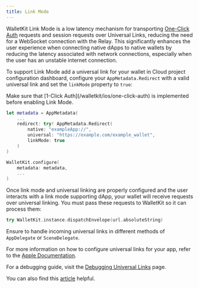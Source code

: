 ```yaml
---
title: Link Mode
---
```


WalletKit Link Mode is a low latency mechanism for transporting [One-Click Auth](/walletkit/ios/one-click-auth) requests and session requests over Universal Links, reducing the need for a WebSocket connection with the Relay. This significantly enhances the user experience when connecting native dApps to native wallets by reducing the latency associated with network connections, especially when the user has an unstable internet connection.

To support Link Mode add a universal link for your wallet in Cloud project configuration dashboard, configure your `AppMetadata.Redirect` with a valid universal link and set the `linkMode` property to `true`:

<Note>
Make sure that [1-Click Auth](/walletkit/ios/one-click-auth) is implemented before enabling Link Mode. 
</Note>

```swift {5,6}
let metadata = AppMetadata(
    ...
    redirect: try! AppMetadata.Redirect(
        native: "exampleApp://",
        universal: "https://example.com/example_wallet",
        linkMode: true
    )
)

WalletKit.configure(
    metadata: metadata,
    ...
)
```

Once link mode and universal linking are properly configured and the user interacts with a link mode supporting dApp, your wallet will receive requests over universal linking. You must pass these requests to WalletKit so it can process them:

```swift
try WalletKit.instance.dispatchEnvelope(url.absoluteString)
```

Ensure to handle incoming universal links in different methods of `AppDelegate` or `SceneDelegate`. 

For more information on how to configure universal links for your app, refer to the [Apple Documentation](https://developer.apple.com/documentation/xcode/allowing-apps-and-websites-to-link-to-your-content?language=objc).

For a debugging guide, visit the [Debugging Universal Links](https://developer.apple.com/documentation/technotes/tn3155-debugging-universal-links) page.

You can also find this [article](https://developer.apple.com/documentation/xcode/supporting-universal-links-in-your-app?language=objc) helpful.


